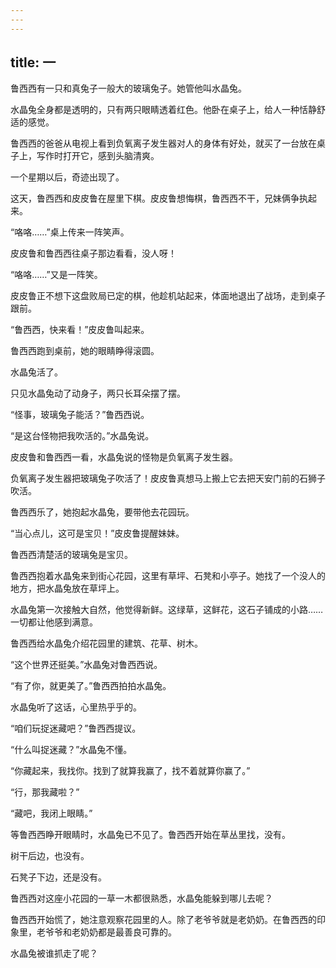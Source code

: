 ```yaml
---
---
---
```

title: 一
---




鲁西西有一只和真兔子一般大的玻璃兔子。她管他叫水晶兔。

水晶兔全身都是透明的，只有两只眼睛透着红色。他卧在桌子上，给人一种恬静舒适的感觉。

鲁西西的爸爸从电视上看到负氧离子发生器对人的身体有好处，就买了一台放在桌子上，写作时打开它，感到头脑清爽。

一个星期以后，奇迹出现了。

这天，鲁西西和皮皮鲁在屋里下棋。皮皮鲁想悔棋，鲁西西不干，兄妹俩争执起来。

“咯咯……”桌上传来一阵笑声。

皮皮鲁和鲁西西往桌子那边看看，没人呀！

“咯咯……”又是一阵笑。

皮皮鲁正不想下这盘败局已定的棋，他趁机站起来，体面地退出了战场，走到桌子跟前。

“鲁西西，快来看！”皮皮鲁叫起来。

鲁西西跑到桌前，她的眼睛睁得滚圆。

水晶兔活了。

只见水晶兔动了动身子，两只长耳朵摆了摆。

“怪事，玻璃兔子能活？”鲁西西说。

“是这台怪物把我吹活的。”水晶兔说。

皮皮鲁和鲁西西一看，水晶兔说的怪物是负氧离子发生器。

负氧离子发生器把玻璃兔子吹活了！皮皮鲁真想马上搬上它去把天安门前的石狮子吹活。

鲁西西乐了，她抱起水晶兔，要带他去花园玩。

“当心点儿，这可是宝贝！”皮皮鲁提醒妹妹。

鲁西西清楚活的玻璃兔是宝贝。

鲁西西抱着水晶兔来到街心花园，这里有草坪、石凳和小亭子。她找了一个没人的地方，把水晶兔放在草坪上。

水晶兔第一次接触大自然，他觉得新鲜。这绿草，这鲜花，这石子铺成的小路……一切都让他感到满意。

鲁西西给水晶兔介绍花园里的建筑、花草、树木。

“这个世界还挺美。”水晶兔对鲁西西说。

“有了你，就更美了。”鲁西西拍拍水晶兔。

水晶兔听了这话，心里热乎乎的。

“咱们玩捉迷藏吧？”鲁西西提议。

“什么叫捉迷藏？”水晶兔不懂。

“你藏起来，我找你。找到了就算我赢了，找不着就算你赢了。”

“行，那我藏啦？”

“藏吧，我闭上眼睛。”

等鲁西西睁开眼睛时，水晶兔已不见了。鲁西西开始在草丛里找，没有。

树干后边，也没有。

石凳子下边，还是没有。





鲁西西对这座小花园的一草一木都很熟悉，水晶兔能躲到哪儿去呢？

鲁西西开始慌了，她注意观察花园里的人。除了老爷爷就是老奶奶。在鲁西西的印象里，老爷爷和老奶奶都是最善良可靠的。

水晶兔被谁抓走了呢？